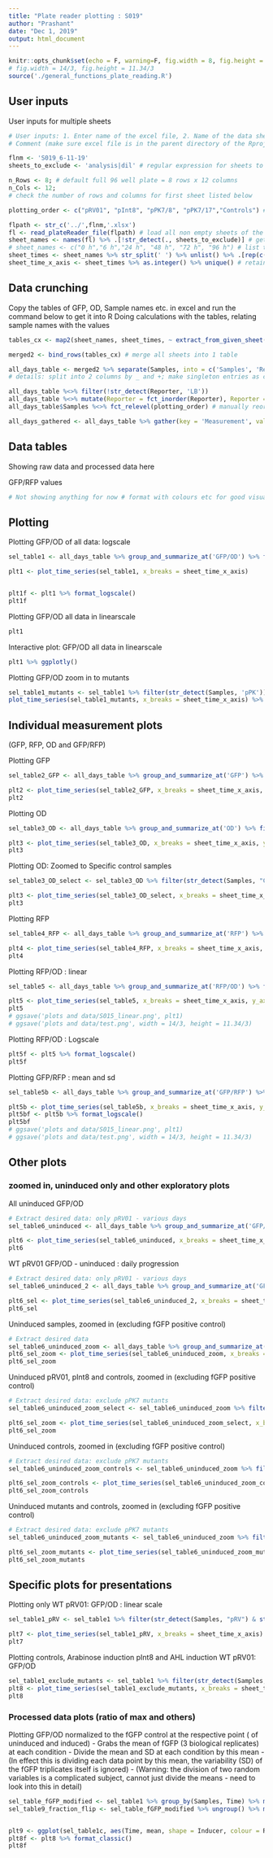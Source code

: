 ```yaml
---
title: "Plate reader plotting : S019"
author: "Prashant"
date: "Dec 1, 2019"
output: html_document
---
```


```r
knitr::opts_chunk$set(echo = F, warning=F, fig.width = 8, fig.height = 4)
# fig.width = 14/3, fig.height = 11.34/3
source('./general_functions_plate_reading.R')
```

## User inputs


User inputs for multiple sheets

```r
# User inputs: 1. Enter name of the excel file, 2. Name of the data sheet(S) to exclude 3. number of rows and columns in plate reader data 4. Title for plots 
# Comment (make sure excel file is in the parent directory of the Rproject file or code)

flnm <- 'S019_6-11-19'
sheets_to_exclude <- 'analysis|dil' # regular expression for sheets to be excluded

n_Rows <- 8; # default full 96 well plate = 8 rows x 12 columns
n_Cols <- 12; 
# check the number of rows and columns for first sheet listed below

plotting_order <- c("pRV01", "pInt8", "pPK7/8", "pPK7/17","Controls") # order of plotting for samples

flpath <- str_c('../',flnm,'.xlsx')
fl <- read_plateReader_file(flpath) # load all non empty sheets of the excel file into fl - as a list 
sheet_names <- names(fl) %>% .[!str_detect(., sheets_to_exclude)] # get the list of sheets unless excluded
# sheet_names <- c("0 h","6 h","24 h", "48 h", "72 h", "96 h") # list the sheets to be loaded manually
sheet_times <- sheet_names %>% str_split(' ') %>% unlist() %>% .[rep(c(T,F))] %>% as.numeric() # extracting the hour time from sheet name 
sheet_time_x_axis <- sheet_times %>% as.integer() %>% unique() # retain only integers for plotting x axis time variable
```

## Data crunching

Copy the tables of GFP, OD, Sample names etc. in excel and run the command below to get it into R
Doing calculations with the tables, relating sample names with the values

```r
tables_cx <- map2(sheet_names, sheet_times, ~ extract_from_given_sheet(.x, n_Rows, n_Cols) %>% mutate(Time = .y)) # extracing OD, GFP and RFP from each sheet (vectorized)

merged2 <- bind_rows(tables_cx) # merge all sheets into 1 table

all_days_table <- merged2 %>% separate(Samples, into = c('Samples', 'Reporter'), sep = '\\_| \\+ ') %>% mutate(Reporter = if_else(is.na(Reporter)|str_detect(Reporter,"rM"), Samples, Reporter), Samples = if_else(Samples == Reporter, "Controls", Samples), Samples = if_else(str_detect(Reporter,'^[:digit:]*$'), str_c(Samples,Reporter, sep = '_'), Samples) , Reporter  = str_replace(Reporter, 'rG$|^[:digit:]*$', 'rGFP')) # Samples has the recombinase plasmid or controls and reporter has the reporter plasmid
# details: split into 2 columns by _ and +; make singleton entries as controls and put name in Reporter; make mutants ex: pPK7_17 into 1 sample name and reporter as the default rGFP (also replace shorthand notation rG with rGFP) 

all_days_table %<>% filter(!str_detect(Reporter, 'LB'))
all_days_table %<>% mutate(Reporter = fct_inorder(Reporter), Reporter = fct_relevel(Reporter, 'rGFP', "fGFP")) # arranging samples again to make up for factor mismatch
all_days_table$Samples %<>% fct_relevel(plotting_order) # manually reorder sample order for plotting

all_days_gathered <- all_days_table %>% gather(key = 'Measurement', value = 'Reading', OD, GFP, RFP, 'GFP/RFP', 'GFP/OD', 'RFP/OD') # gather different measurements and ratios into 1 column

```

## Data tables

Showing raw data and processed data here 

GFP/RFP values
``` r
# Not showing anything for now # format with colours etc for good visualization
```


## Plotting

Plotting GFP/OD of all data: logscale

```r
sel_table1 <- all_days_table %>% group_and_summarize_at('GFP/OD') %>% filter(!str_detect(Inducer, "s")) # filter neccesary samples for plotting ; by default mean and variance of GFP/RFP column

plt1 <- plot_time_series(sel_table1, x_breaks = sheet_time_x_axis)


plt1f <- plt1 %>% format_logscale()
plt1f
```

Plotting GFP/OD all data in linearscale

```r
plt1
```

Interactive plot: GFP/OD all data in linearscale

```r
plt1 %>% ggplotly()
```

Plotting GFP/OD zoom in to mutants

```r
sel_table1_mutants <- sel_table1 %>% filter(str_detect(Samples, 'pPK'))
plot_time_series(sel_table1_mutants, x_breaks = sheet_time_x_axis) %>% print()
```

## Individual measurement plots
(GFP, RFP, OD and GFP/RFP)

Plotting GFP 

```r
sel_table2_GFP <- all_days_table %>% group_and_summarize_at('GFP') %>% filter(!str_detect(Inducer, "s")) # filter neccesary samples for plotting ; by default mean and variance of GFP/RFP column

plt2 <- plot_time_series(sel_table2_GFP, x_breaks = sheet_time_x_axis, y_axis_label = 'GFP (a.u.)')
plt2
```

Plotting OD 

```r
sel_table3_OD <- all_days_table %>% group_and_summarize_at('OD') %>% filter(!str_detect(Inducer, "s")) # filter neccesary samples for plotting ; by default mean and variance of GFP/RFP column

plt3 <- plot_time_series(sel_table3_OD, x_breaks = sheet_time_x_axis, y_axis_label = 'OD 600')
plt3
```

Plotting OD: Zoomed to Specific control samples

```r
sel_table3_OD_select <- sel_table3_OD %>% filter(str_detect(Samples, "Control"), !str_detect(Reporter, 'pSH')) # filter neccesary samples for plotting ; by default mean and variance of GFP/RFP column

plt3 <- plot_time_series(sel_table3_OD_select, x_breaks = sheet_time_x_axis, y_axis_label = 'OD 600')
plt3
```

Plotting RFP 

```r
sel_table4_RFP <- all_days_table %>% group_and_summarize_at('RFP') %>% filter(!str_detect(Inducer, "s")) # filter neccesary samples for plotting ; by default mean and variance of GFP/RFP column

plt4 <- plot_time_series(sel_table4_RFP, x_breaks = sheet_time_x_axis, y_axis_label = 'RFP (a.u.)')
plt4
```

Plotting RFP/OD : linear

```r
sel_table5 <- all_days_table %>% group_and_summarize_at('RFP/OD') %>% filter(!str_detect(Inducer, "s")) # filter neccesary samples for plotting ; by default mean and variance of GFP/RFP column

plt5 <- plot_time_series(sel_table5, x_breaks = sheet_time_x_axis, y_axis_label = 'RFP/OD (a.u.)')
plt5
# ggsave('plots and data/S015_linear.png', plt1)
# ggsave('plots and data/test.png', width = 14/3, height = 11.34/3)
```

Plotting RFP/OD : Logscale
```r
plt5f <- plt5 %>% format_logscale()
plt5f
```


Plotting GFP/RFP : mean and sd

```r
sel_table5b <- all_days_table %>% group_and_summarize_at('GFP/RFP') %>% filter(!str_detect(Inducer, "s")) # filter neccesary samples for plotting ; by default mean and variance of GFP/RFP column

plt5b <- plot_time_series(sel_table5b, x_breaks = sheet_time_x_axis, y_axis_label = 'GFP/RFP (a.u.)')
plt5bf <- plt5b %>% format_logscale()
plt5bf
# ggsave('plots and data/S015_linear.png', plt1)
# ggsave('plots and data/test.png', width = 14/3, height = 11.34/3)
```

<!-- Plotting all GFP/OD and RFP/OD (individual replicates) -->

<!-- ```{r plotting2} -->
<!-- sel_table2 <- all_days_gathered %>% filter(str_detect(Measurement,"^GFP/OD|^RFP/")) %>% filter(!str_detect(Samples, "LB|MG")) %>% filter(!str_detect(Inducer, "s")) # filter neccesary samples for plotting -->

<!-- plt3 <- ggplot(sel_table2, aes(Time, Reading, colour = Measurement, shape = Inducer, group = interaction(Inducer, Measurement, `Replicate #`))) + geom_line() + geom_point(size = 2) + scale_shape_manual(values = c(1,19)) + facet_wrap(~Samples, scales = 'fixed') +  scale_x_continuous(breaks = c(0,6,24,48)) + ylab('Fluorescence/OD (a.u.)') + ggtitle('AHL flipping with time')  -->
<!-- plt4 <- plt3 %>% format_classic() # %>% format_logscale() -->
<!-- plt4 #+ scale_colour_manual(values = c('#4daf4a' ,'#e41a1c')) -->
<!-- # ggsave('plots and data/S015_linear.png', plt1) -->
<!-- # ggsave('plots and data/test.png', width = 14/3, height = 11.34/3) -->
<!-- ``` -->

## Other plots
### zoomed in, uninduced only and other exploratory plots

All uninduced GFP/OD

```r
# Extract desired data: only pRV01 - various days
sel_table6_uninduced <- all_days_table %>% group_and_summarize_at('GFP/OD') %>%  filter(str_detect(Inducer,'^0'))

plt6 <- plot_time_series(sel_table6_uninduced, x_breaks = sheet_time_x_axis)
plt6
```

WT pRV01 GFP/OD - uninduced : daily progression

```r
# Extract desired data: only pRV01 - various days
sel_table6_uninduced_2 <- all_days_table %>% group_and_summarize_at('GFP/OD') %>%  filter(str_detect(Inducer,'^0')) %>% filter(str_detect(Samples, 'RV01|pInt|Control')) 

plt6_sel <- plot_time_series(sel_table6_uninduced_2, x_breaks = sheet_time_x_axis)
plt6_sel
```

Uninduced samples, zoomed in (excluding fGFP positive control)

```r
# Extract desired data
sel_table6_uninduced_zoom <- all_days_table %>% group_and_summarize_at('GFP/OD') %>%  filter(str_detect(Inducer,'^0') & str_detect(Samples, 'pRV|pPK|Controls') & !str_detect(Reporter, 'fGFP')) 
plt6_sel_zoom <- plot_time_series(sel_table6_uninduced_zoom, x_breaks = sheet_time_x_axis)
plt6_sel_zoom
```

Uninduced pRV01, pInt8 and controls, zoomed in (excluding fGFP positive control)

```r
# Extract desired data: exclude pPK7 mutants
sel_table6_uninduced_zoom_select <- sel_table6_uninduced_zoom %>% filter(str_detect(Samples, 'pRV|pInt|Controls')) 

plt6_sel_zoom <- plot_time_series(sel_table6_uninduced_zoom_select, x_breaks = sheet_time_x_axis)
plt6_sel_zoom
```

Uninduced controls, zoomed in (excluding fGFP positive control)

```r
# Extract desired data: exclude pPK7 mutants
sel_table6_uninduced_zoom_controls <- sel_table6_uninduced_zoom %>% filter(str_detect(Samples, 'Controls')) 

plt6_sel_zoom_controls <- plot_time_series(sel_table6_uninduced_zoom_controls, x_breaks = sheet_time_x_axis)
plt6_sel_zoom_controls
```

Uninduced mutants and controls, zoomed in (excluding fGFP positive control)

```r
# Extract desired data: exclude pPK7 mutants
sel_table6_uninduced_zoom_mutants <- sel_table6_uninduced_zoom %>% filter(!str_detect(Samples, 'pRV')) 

plt6_sel_zoom_mutants <- plot_time_series(sel_table6_uninduced_zoom_mutants, x_breaks = sheet_time_x_axis)
plt6_sel_zoom_mutants
```

## Specific plots for presentations

Plotting only WT pRV01: GFP/OD : linear scale

```r
sel_table1_pRV <- sel_table1 %>% filter(str_detect(Samples, "pRV") & str_detect(Reporter, 'pSH01|rGFP')) %>% filter(!str_detect(Inducer, "s")) # filter neccesary samples for plotting ; by default mean and variance of GFP/RFP column

plt7 <- plot_time_series(sel_table1_pRV, x_breaks = sheet_time_x_axis) + scale_colour_manual(values = 'black') + guides(colour = F)
plt7
```

Plotting controls, Arabinose induction pInt8 and AHL induction WT pRV01: GFP/OD

```r
sel_table1_exclude_mutants <- sel_table1 %>% filter(str_detect(Samples, "pRV|pInt|Controls")) # filter neccesary samples for plotting ; by default mean and variance of GFP/RFP column
plt8 <- plot_time_series(sel_table1_exclude_mutants, x_breaks = sheet_time_x_axis)
plt8
```

### Processed data plots (ratio of max and others)

Plotting GFP/OD normalized to the fGFP control at the respective point (<fGFP> of uninduced and induced)
- Grabs the mean of fGFP (3 biological replicates) at each condition
- Divide the mean and SD at each condition by this mean
- (In effect this is dividing each data point by this mean, the variability (SD) of the fGFP triplicates itself is ignored)
- (Warning: the division of two random variables is a complicated subject, cannot just divide the means - need to look into this in detail)

```r
sel_table_fGFP_modified <- sel_table1 %>% group_by(Samples, Time) %>% mutate_cond(Reporter == 'fGFP', 'mean' = mean(mean), 'sd' = 0) # average fGFP values at each time across inducer values (since fGFP control has no effect from the induction)
sel_table9_fraction_flip <- sel_table_fGFP_modified %>% ungroup() %>% mutate('mean' = mean/mean[Reporter == 'fGFP'], 'sd' = sd/mean[Reporter == 'fGFP'])


plt9 <- ggplot(sel_table1c, aes(Time, mean, shape = Inducer, colour = Reporter)) + annotate('rect', xmin = 0, ymin = 0, xmax = 6, ymax = Inf, alpha = .2) +  geom_errorbar(aes(ymin = mean - sd, ymax = mean + sd), width = 1) + facet_wrap(~ Samples, ncol = 2) + geom_line() + geom_point(size = 2, fill = 'white', stroke = 1.1) + scale_shape_manual(values = c(21,19)) +  scale_x_continuous(breaks = sheet_time_x_axis) + ylab('GFP/OD (a.u.)') + xlab('Time (days)') + ggtitle('AHL flipping with time') + labs(colour = 'Reporter', shape = '[AHL]')
plt8f <- plt8 %>% format_classic()
plt8f
```